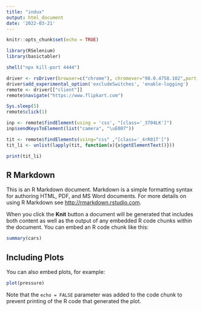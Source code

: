 ```yaml
---
title: "indux"
output: html_document
date: '2022-03-21'
---
```


```r
knitr::opts_chunk$set(echo = TRUE)

library(RSelenium)
library(basictabler)

shell("npx kill-port 4444")

driver <- rsDriver(browser=c("chrome"), chromever="98.0.4758.102",port = 4444L)
driver$add_experimental_option('excludeSwitches', 'enable-logging')
remote <- driver[["client"]]
remote$navigate("https://www.flipkart.com")

Sys.sleep(5)
remote$click(1)

inp <- remote$findElement(using = 'css', "[class='_3704LK']")
inp$sendKeysToElement(list("camera", "\uE007"))

tit <- remote$findElements(using="css" ,"[class='_4rR01T']")
tit_li <- unlist(lapply(tit, function(x){x$getElementText()}))

print(tit_li)

```

## R Markdown

This is an R Markdown document. Markdown is a simple formatting syntax for authoring HTML, PDF, and MS Word documents. For more details on using R Markdown see <http://rmarkdown.rstudio.com>.

When you click the **Knit** button a document will be generated that includes both content as well as the output of any embedded R code chunks within the document. You can embed an R code chunk like this:

```r
summary(cars)
```

## Including Plots

You can also embed plots, for example:

```r
plot(pressure)
```

Note that the `echo = FALSE` parameter was added to the code chunk to prevent printing of the R code that generated the plot.
